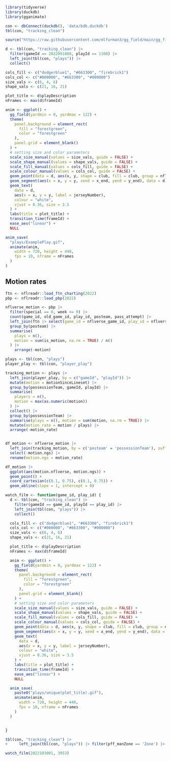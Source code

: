 
```r
library(tidyverse)
library(duckdb)
library(gganimate)

con <- dbConnect(duckdb(), 'data/bdb.duckdb')
tbl(con, "tracking_clean")
```

```r
source("https://raw.githubusercontent.com/mlfurman3/gg_field/main/gg_field.R")
```

```r
d <- tbl(con, "tracking_clean") |>
  filter(gameId == 2022091800, playId == 1108) |>
  left_join(tbl(con, "plays")) |>
  collect()

cols_fill <- c("dodgerblue1", "#663300", "firebrick1")
cols_col <- c("#000000", "#663300", "#000000")
size_vals <- c(6, 4, 6)
shape_vals <- c(21, 16, 21)

plot_title <- d$playDescription
nFrames <- max(d$frameId)

anim <- ggplot() +
  gg_field(yardmin = 0, yardmax = 122) +
  theme(
    panel.background = element_rect(
      fill = "forestgreen",
      color = "forestgreen"
    ),
    panel.grid = element_blank()
  ) +
  # setting size and color parameters
  scale_size_manual(values = size_vals, guide = FALSE) +
  scale_shape_manual(values = shape_vals, guide = FALSE) +
  scale_fill_manual(values = cols_fill, guide = FALSE) +
  scale_colour_manual(values = cols_col, guide = FALSE) +
  geom_point(data = d, aes(x, y, shape = club, fill = club, group = nflId, size = club, color = club)) +
  geom_segment(aes(x = x, y = y, xend = x_end, yend = y_end), data = d) +
  geom_text(
    data = d,
    aes(x = x, y = y, label = jerseyNumber),
    colour = "white",
    vjust = 0.36, size = 3.5
  ) +
  labs(title = plot_title) +
  transition_time(frameId) +
  ease_aes("linear") +
  NULL

anim_save(
  "plays/ExamplePlay.gif",
  animate(anim,
    width = 720, height = 440,
    fps = 10, nframe = nFrames
  )
)

```

## Motion rates

```r
ftn <- nflreadr::load_ftn_charting(2022)
pbp <- nflreadr::load_pbp(2022)

nflverse_motion <- pbp |>
  filter(special == 0, week <= 9) |>
  count(game_id, old_game_id, play_id, posteam, pass_attempt) |>
  left_join(ftn |> select(game_id = nflverse_game_id, play_id = nflverse_play_id, is_motion)) |>
  group_by(posteam) |>
  summarise(
    plays = n(),
    motion = sum(is_motion, na.rm = TRUE) / n()
  ) |>
    arrange(-motion)
```


```r
plays <- tbl(con, "plays")
player_play <- tbl(con, "player_play")

tracking_motion <- plays |>
  left_join(player_play, by = c("gameId", "playId")) |>
  mutate(motion = motionSinceLineset) |>
  group_by(possessionTeam, gameId, playId) |>
  summarise(
    players = n(),
    motion = max(as.numeric(motion))
  ) |>
  collect() |>
  group_by(possessionTeam) |>
  summarise(plays = n(), motion = sum(motion, na.rm = TRUE)) |>
  mutate(motion_rate = motion / plays) |>
  arrange(-motion_rate)


df_motion <- nflverse_motion |>
  left_join(tracking_motion, by = c('posteam' = 'possessionTeam'), suffix = c('.nflverse', '.ngs')) |>
  select(-motion.ngs) |>
  rename(motion.ngs = motion_rate)

df_motion |>
  ggplot(aes(motion.nflverse, motion.ngs)) +
  geom_point() +
  coord_cartesian(c(0.1, 0.75), c(0.1, 0.75)) +
  geom_abline(slope = 1, intercept = 0)

```



```r
watch_film <- function(game_id, play_id) {
  d <- tbl(con, "tracking_clean") |>
    filter(gameId == game_id, playId == play_id) |>
    left_join(tbl(con, "plays")) |>
    collect()

  cols_fill <- c("dodgerblue1", "#663300", "firebrick1")
  cols_col <- c("#000000", "#663300", "#000000")
  size_vals <- c(6, 4, 6)
  shape_vals <- c(21, 16, 21)

  plot_title <- d$playDescription
  nFrames <- max(d$frameId)

  anim <- ggplot() +
    gg_field(yardmin = 0, yardmax = 122) +
    theme(
      panel.background = element_rect(
        fill = "forestgreen",
        color = "forestgreen"
      ),
      panel.grid = element_blank()
    ) +
    # setting size and color parameters
    scale_size_manual(values = size_vals, guide = FALSE) +
    scale_shape_manual(values = shape_vals, guide = FALSE) +
    scale_fill_manual(values = cols_fill, guide = FALSE) +
    scale_colour_manual(values = cols_col, guide = FALSE) +
    geom_point(data = d, aes(x, y, shape = club, fill = club, group = nflId, size = club, color = club)) +
    geom_segment(aes(x = x, y = y, xend = x_end, yend = y_end), data = d) +
    geom_text(
      data = d,
      aes(x = x, y = y, label = jerseyNumber),
      colour = "white",
      vjust = 0.36, size = 3.5
    ) +
    labs(title = plot_title) +
    transition_time(frameId) +
    ease_aes("linear") +
    NULL

  anim_save(
    paste0("plays/unique(plot_title).gif"),
    animate(anim,
      width = 720, height = 440,
      fps = 10, nframe = nFrames
    )
  )


}

```

```r
tbl(con, "tracking_clean") |>
+     left_join(tbl(con, "plays")) |> filter(pff_manZone == 'Zone') |> count(gameId, playId, expectedPointsAdded) |> arrange(-expectedPointsAdded)
```


```r
watch_film(2022103001, 3953)
```
